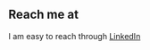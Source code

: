 ## Reach me at

I am easy to reach through [LinkedIn](https://www.linkedin.com/in/nico-miguel-1b1221141/)